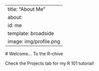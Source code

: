 ---
title: "About Me"
about:
  id: me
  template: broadside
  image: img/profile.png
  ---
  
  # Welcome... To the R-chive
  
  
  Check the Projects tab for my R 101 tutorial!
